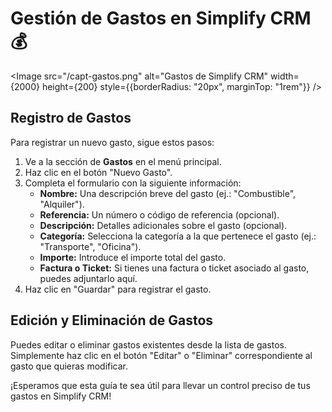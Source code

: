 
# Gestión de Gastos en Simplify CRM 💰

<Image src="/capt-gastos.png" alt="Gastos de Simplify CRM" width={2000} height={200} style={{borderRadius: "20px", marginTop: "1rem"}} />

## Registro de Gastos

Para registrar un nuevo gasto, sigue estos pasos:

1.  Ve a la sección de **Gastos** en el menú principal.
2.  Haz clic en el botón "Nuevo Gasto".
3.  Completa el formulario con la siguiente información:
    *   **Nombre:** Una descripción breve del gasto (ej.: "Combustible", "Alquiler").
    *   **Referencia:** Un número o código de referencia (opcional).
    *   **Descripción:** Detalles adicionales sobre el gasto (opcional).
    *   **Categoría:** Selecciona la categoría a la que pertenece el gasto (ej.: "Transporte", "Oficina").
    *   **Importe:** Introduce el importe total del gasto.
    *   **Factura o Ticket:** Si tienes una factura o ticket asociado al gasto, puedes adjuntarlo aquí.
4.  Haz clic en "Guardar" para registrar el gasto.

## Edición y Eliminación de Gastos

Puedes editar o eliminar gastos existentes desde la lista de gastos. Simplemente haz clic en el botón "Editar" o "Eliminar" correspondiente al gasto que quieras modificar.

¡Esperamos que esta guía te sea útil para llevar un control preciso de tus gastos en Simplify CRM!
